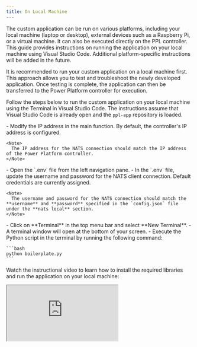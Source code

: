 ```yaml
---
title: On Local Machine
---
```


The custom application can be run on various platforms, including your local machine (laptop or desktop), external devices 
such as a Raspberry Pi, or a virtual machine. It can also be executed directly on the PPL controller. This guide provides 
instructions on running the application on your local machine using Visual Studio Code. Additional platform-specific instructions 
will be added in the future.

<Note>
  It is recommended to run your custom application on a local machine first. This approach allows you to test and 
  troubleshoot the newly developed application. Once testing is complete, the application can then be transferred to the 
  Power Platform controller for execution.
</Note>

Follow the steps below to run the custom application on your local machine using the Terminal in Visual Studio Code. 
The instructions assume that Visual Studio Code is already open and the `ppl-app` repository is loaded.

<Steps>
  <Step title="Update IP Address in Application">
    - Modify the IP address in the main function. By default, the controller's IP address is configured.
    
    <Note>
      The IP address for the NATS connection should match the IP address of the Power Platform controller.
    </Note>
  </Step>
  
  <Step title="Update NATS Client Credentials">
    - Open the `.env` file from the left navigation pane.
    - In the `.env` file, update the username and password for the NATS client connection. Default credentials are currently assigned.
  
    <Note>
      The username and password for the NATS connection should match the **username** and **password** specified in the `config.json` file under the **nats local** section.
    </Note>
  </Step>
  
  <Step title="Open Terminal in VS Code">
    - Click on **Terminal** in the top menu bar and select **New Terminal**.
    - A terminal window will open at the bottom of your screen.
  </Step>
  
  <Step title="Run Application">
    - Execute the Python script in the terminal by running the following command:
    
    ```bash
    python boilerplate.py
    ```
  </Step>
</Steps>

Watch the instructional video to learn how to install the required libraries and run the application on your local machine:

<iframe 
  title="Run Application on Local Machine"
  src="https://www.loom.com/share/07916a17269848459b343c8e8b988cf1?sid=dca41800-7381-4723-b1df-39361b0718c0" 
  className="w-full h-96 rounded-xl"
></iframe>